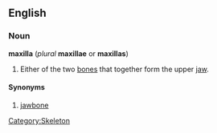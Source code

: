 {{wikipedia}}
==English==
===Noun===
'''maxilla''' (''plural'' '''maxillae''' or '''maxillas''')

#Either of the two [[bone]]s that together form the upper [[jaw]].

====Synonyms====
#[[jawbone]]

[[Category:Skeleton]]